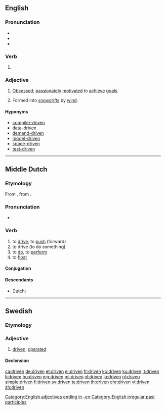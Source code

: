 ==English==

===Pronunciation===
* {{IPA|/ˈdrɪvən/|lang=en}}
* {{audio|en-us-driven.ogg|Audio (US)|lang=en}}
* {{rhymes|ɪvən|lang=en}}

===Verb===
{{head|en|past participle}}

# {{inflection of|drive|past|part||lang=en}}

===Adjective===
{{en-adj}}

# [[obsessed|Obsessed]]; [[passionate]]ly [[motivate]]d to [[achieve]] [[goal]]s.
# {{qualifier|of snow}} Formed into [[snowdrift]]s by [[wind]].

====Hyponyms====
* [[compiler-driven]]
* [[data-driven]]
* [[demand-driven]]
* [[model-driven]]
* [[space-driven]]
* [[test-driven]]

[[Category:English adjectives ending in -en]]
[[Category:English irregular past participles]]

----

==Middle Dutch==

===Etymology===
From {{inh|dum|odt|drīvan}}, from {{etyl|gem-pro|dum}} {{m|gem-pro|*drībaną}}.

===Pronunciation===
* {{IPA|lang=dum|/ˈdriːvən/}}

===Verb===
{{dum-verb}}

# to [[drive]], to [[push]] (forward)
# to drive (to do something)
# to [[do]], to [[perform]]
# to [[float]]

====Conjugation====
{{rfinfl|dum|verb}}

====Descendants====
* Dutch: {{l|nl|drijven}}

----

==Swedish==

===Etymology===
{{sv-verb-form-pastpart|driva}}

===Adjective===
{{head|sv|adjective}}

# [[#English|driven]], [[operated]]

====Declension====
{{sv-adj-pastpart|en-stem=driv}}

[[ca:driven]]
[[de:driven]]
[[et:driven]]
[[el:driven]]
[[fr:driven]]
[[ko:driven]]
[[ku:driven]]
[[lt:driven]]
[[li:driven]]
[[hu:driven]]
[[mg:driven]]
[[ml:driven]]
[[nl:driven]]
[[ja:driven]]
[[pl:driven]]
[[simple:driven]]
[[fi:driven]]
[[sv:driven]]
[[te:driven]]
[[th:driven]]
[[chr:driven]]
[[vi:driven]]
[[zh:driven]]